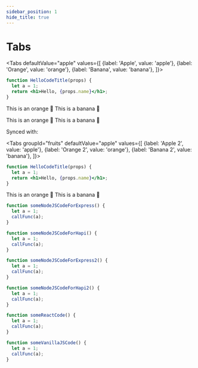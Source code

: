 ```yaml
---
sidebar_position: 1
hide_title: true
---
```


# Tabs



<Tabs
defaultValue="apple"
values={[
{label: 'Apple', value: 'apple'},
{label: 'Orange', value: 'orange'},
{label: 'Banana', value: 'banana'},
]}>

<TabItem value="apple">
<Tabs
isSubTab={true}
groupId="fruits"  
defaultValue="apple"
values={[
{label: 'Apple 2', value: 'apple'},
{label: 'Orange 2', value: 'orange'},
{label: 'Banana 2', value: 'banana'},
]}>
<TabItem value="apple">

```jsx
function HelloCodeTitle(props) {
  let a = 1;
  return <h1>Hello, {props.name}</h1>;
}
```

</TabItem>
<TabItem value="orange">This is an orange 🍊</TabItem>
<TabItem value="banana">This is a banana 🍌</TabItem>
</Tabs>
</TabItem>

<TabItem value="orange">This is an orange 🍊</TabItem>
<TabItem value="banana">This is a banana 🍌</TabItem>
</Tabs>


Synced with:

<Tabs
groupId="fruits"
defaultValue="apple"
values={[
{label: 'Apple 2', value: 'apple'},
{label: 'Orange 2', value: 'orange'},
{label: 'Banana 2', value: 'banana'},
]}>
<TabItem value="apple">

```jsx {2-3} title="/src/components/HelloCodeTitle.js"
function HelloCodeTitle(props) {
  let a = 1;
  return <h1>Hello, {props.name}</h1>;
}
```

</TabItem>
<TabItem value="orange">This is an orange 🍊</TabItem>
<TabItem value="banana">This is a banana 🍌</TabItem>
</Tabs>


<BackendSDKTabs>
<TabItem value="nodejs">
<NodeJSFrameworkSubTabs>
<TabItem value="express">

```jsx
function someNodeJSCodeForExpress() {
  let a = 1;
  callFunc(a);
}
```

</TabItem>
<TabItem value="hapi">

```jsx
function someNodeJSCodeForHapi() {
  let a = 1;
  callFunc(a);
}
```

</TabItem>
</NodeJSFrameworkSubTabs>
</TabItem>
</BackendSDKTabs>

<BackendSDKTabs>
<TabItem value="nodejs">
<NodeJSFrameworkSubTabs>
<TabItem value="express">

```jsx
function someNodeJSCodeForExpress2() {
  let a = 1;
  callFunc(a);
}
```

</TabItem>
<TabItem value="hapi">

```jsx
function someNodeJSCodeForHapi2() {
  let a = 1;
  callFunc(a);
}
```

</TabItem>
</NodeJSFrameworkSubTabs>
</TabItem>
</BackendSDKTabs>


<FrontendSDKTabs>
<TabItem value="reactjs">

```jsx
function someReactCode() {
  let a = 1;
  callFunc(a);
}
```

</TabItem>

<TabItem value="vanillajs">

```jsx
function someVanillaJSCode() {
  let a = 1;
  callFunc(a);
}
```

</TabItem>
</FrontendSDKTabs>